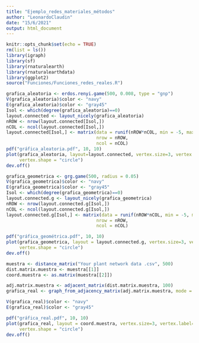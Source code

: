 ---
title: "Ejemplo_redes_materiales_métodos"
author: "LeonardoClaudin"
date: "15/6/2021"
output: html_document
---

```{r setup, include=FALSE}
knitr::opts_chunk$set(echo = TRUE)
rm(list = ls())
library(igraph)
library(sf)
library(rnaturalearth)
library(rnaturalearthdata)
library(ggplot2)
source("Funciones/Funciones_redes_reales.R")
```

```{r}
grafica_aleatoria <- erdos.renyi.game(500, 0.008, type = "gnp")
V(grafica_aleatoria)$color <- "navy"
E(grafica_aleatoria)$color <- "gray45"
Isol <- which(degree(grafica_aleatoria)==0)
layout.connected <- layout_nicely(grafica_aleatoria)
nROW <- nrow(layout.connected[Isol,])
nCOL <- ncol(layout.connected[Isol,])
layout.connected[Isol,] <- matrix(data = runif(nROW*nCOL, min = -5, max = 25), 
                                  nrow = nROW, 
                                  ncol = nCOL)
pdf("gráfica_aleatoria.pdf", 10, 10)
plot(grafica_aleatoria, layout=layout.connected, vertex.size=3, vertex.label=NA, edge.arrow.size=0,
     vertex.shape = "circle")
dev.off()
```
```{r}
grafica_geometrica <- grg.game(500, radius = 0.05)
V(grafica_geometrica)$color <- "navy"
E(grafica_geometrica)$color <- "gray45"
Isol <- which(degree(grafica_geometrica)==0)
layout.connected.g <- layout_nicely(grafica_geometrica)
nROW <- nrow(layout.connected.g[Isol,])
nCOL <- ncol(layout.connected.g[Isol,])
layout.connected.g[Isol,] <- matrix(data = runif(nROW*nCOL, min = -5, max = 25), 
                                  nrow = nROW, 
                                  ncol = nCOL)

pdf("gráfica_geométrica.pdf", 10, 10)
plot(grafica_geometrica, layout = layout.connected.g, vertex.size=3, vertex.label=NA, edge.arrow.size=0,
     vertex.shape = "circle")
dev.off()
```

```{r}
muestra <- distance_matrix("Your plant network data .csv", 500)
dist.matrix.muestra <- muestra[[1]]
coord.muestra <- as.matrix(muestra[[2]])

adj.matrix.muestra <- adjacent_matrix(dist.matrix.muestra, 100)
grafica_real <- graph_from_adjacency_matrix(adj.matrix.muestra, mode = c("undirected"))

V(grafica_real)$color <- "navy"
E(grafica_real)$color <- "gray45"

pdf("gráfica_real.pdf", 10, 10)
plot(grafica_real, layout = coord.muestra, vertex.size=3, vertex.label=NA, edge.arrow.size=0,
     vertex.shape = "circle")
dev.off()
```


